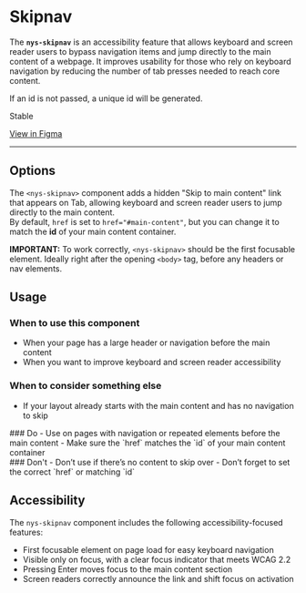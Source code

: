 
<Meta of={NysSkipnavStories} title="Components/Skipnav/Documentation" />

# Skipnav

The **`nys-skipnav`** is an accessibility feature that allows keyboard and screen reader users to bypass navigation items and jump directly to the main content of a webpage. It improves usability for those who rely on keyboard navigation by reducing the number of tab presses needed to reach core content.

If an id is not passed, a unique id will be generated.

<p className="pill pill--stable">Stable</p>

<p className="pill pill--uikit">
	<a href="https://www.figma.com/design/0ogYpymUPQQfhELthntNbt/branch/biyPbO3sYrO9U0z8UPIQMh/%F0%9F%92%A0-NYSDS---Components?node-id=12418-5026&m=dev" target="_blank">View in Figma</a>
</p>

---

<Canvas of={NysSkipnavStories.Basic} />

<Controls />

## Options
The `<nys-skipnav>` component adds a hidden "Skip to main content" link that appears on Tab, allowing keyboard and screen reader users to jump directly to the main content. \
By default, `href` is set to `href="#main-content"`, but you can change it to match the **id** of your main content container.

**IMPORTANT:** To work correctly, `<nys-skipnav>` should be the first focusable element. Ideally right after the opening `<body>` tag, before any headers or nav elements.
<Canvas of={NysSkipnavStories.HiddenUntilFocus} />

## Usage

### When to use this component
- When your page has a large header or navigation before the main content
- When you want to improve keyboard and screen reader accessibility

### When to consider something else
- If your layout already starts with the main content and has no navigation to skip

<div className="nys-grid-row nys-grid-gap-lg">
  <div className="nys-mobile-lg:nys-grid-col">
    <div className="usage-card usage-card--do">
      ### <nys-icon name="check_circle" color="--var(nys-color-success)" /> Do 
      - Use on pages with navigation or repeated elements before the main content
      - Make sure the `href` matches the `id` of your main content container
    </div>
  </div>
  <div className="nys-mobile-lg:nys-grid-col">
    <div className="usage-card usage-card--dont">
      ### <nys-icon name="error" color="--var(nys-color-warning)" /> Don't
      - Don’t use if there’s no content to skip over
      - Don’t forget to set the correct `href` or matching `id`
    </div>
  </div>
</div>

## Accessibility

The `nys-skipnav` component includes the following accessibility-focused features:

- First focusable element on page load for easy keyboard navigation
- Visible only on focus, with a clear focus indicator that meets WCAG 2.2
- Pressing Enter moves focus to the main content section
- Screen readers correctly announce the link and shift focus on activation